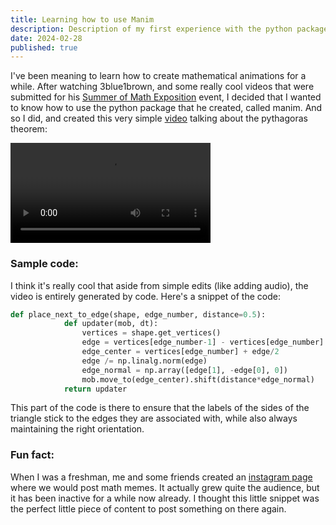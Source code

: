 ```yaml
---
title: Learning how to use Manim
description: Description of my first experience with the python package Manim.
date: 2024-02-28
published: true
---
```

I've been meaning to learn how to create mathematical animations for a while. After watching 3blue1brown, and some really cool videos that were submitted for his <a href="https://www.youtube.com/watch?v=6a1fLEToyvU" className="link" target="_blank">Summer of Math Exposition</a> event, I decided that I wanted to know how to use the python package that he created, called manim. And so I did, and created this very simple <a href="https://www.instagram.com/p/C3F2XjuN8qU/" target="_blank" className="link">video</a> talking about the pythagoras theorem:

<div className="flex justify-center">
    <video width="320" controls>
        <source src="/assets/PyProof_Rendered.mp4" type="video/mp4" />
Your browser does not support the video tag.
    </video>
</div>

### Sample code:

I think it's really cool that aside from simple edits (like adding audio), the video is entirely generated by code. Here's a snippet of the code:

```py
def place_next_to_edge(shape, edge_number, distance=0.5):
            def updater(mob, dt):
                vertices = shape.get_vertices()
                edge = vertices[edge_number-1] - vertices[edge_number]
                edge_center = vertices[edge_number] + edge/2
                edge /= np.linalg.norm(edge)
                edge_normal = np.array([edge[1], -edge[0], 0])
                mob.move_to(edge_center).shift(distance*edge_normal)
            return updater
```

This part of the code is there to ensure that the labels of the sides of the triangle stick to the edges they are associated with, while also always maintaining the right orientation.


### Fun fact:

When I was a freshman, me and some friends created an <a href="https://www.instagram.com/juicy_mathematical_memes/" target="_blank" className="link">instagram page</a> where we would post math memes. It actually grew quite the audience, but it has been inactive for a while now already. I thought this little snippet was the perfect little piece of content to post something on there again.


